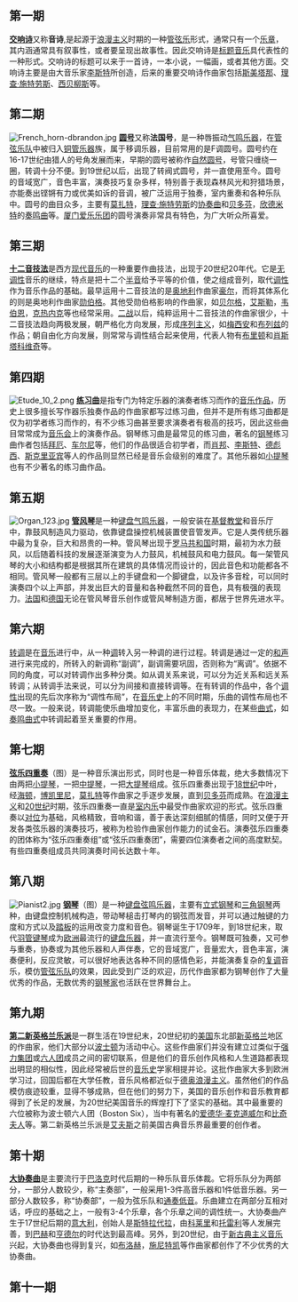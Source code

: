 ==第一期==
'''[[交响诗|交响诗]]'''又称'''音诗''',是起源于[[浪漫主义音乐|浪漫主义]]时期的一种[[管弦乐|管弦乐]]形式，通常只有一个[[乐章|乐章]]，其内涵通常具有叙事性，或者要呈现出故事性。因此交响诗是[[标题音乐|标题音乐]]具代表性的一种形式。交响诗的标题可以来于一首诗，一本小说，一幅画，或者其他方面。交响诗主要是由大音乐家[[李斯特·費倫茨|李斯特]]所创造，后来的重要交响诗作曲家包括[[斯美塔那|斯美塔那]]、[[理查·施特劳斯|理查·施特劳斯]]、[[西贝柳斯|西贝柳斯]]等。

==第二期==
[[File:French_horn-dbrandon.jpg|right]]
'''[[圆号|圆号]]'''又称'''法国号'''，是一种唇振动[[气鸣乐器|气鸣乐器]]，在[[管弦乐队|管弦乐队]]中被归入[[铜管乐器|铜管乐器]]族，属于移调乐器，目前常用的是F调圆号。圆号约在16-17世纪由猎人的号角发展而来，早期的圆号被称作[[自然圆号|自然圆号]]，号管只缠绕一圈，转调十分不便。到19世纪以后，出现了转阀式圆号，并一直使用至今。圆号的音域宽广，音色丰富，演奏技巧复杂多样，特别善于表现森林风光和狩猎场景，亦能奏出铿锵有力或优美如诉的音调，被广泛运用于独奏，室内重奏和各种乐队中。圆号的曲目众多，主要有[[莫扎特|莫扎特]]，[[理查·施特劳斯|理查·施特劳斯]]的[[协奏曲|协奏曲]]和[[贝多芬|贝多芬]]，[[欣德米特|欣德米特]]的[[奏鸣曲|奏鸣曲]]等。[[厦门爱乐乐团|厦门爱乐乐团]]的圆号演奏非常具有特色，为广大听众所喜爱。


==第三期==
'''[[十二音技法|十二音技法]]'''是西方[[20世纪音乐|现代音乐]]的一种重要作曲技法，出现于20世纪20年代。它是[[无调性|无调性]]音乐的继续，特点是把十二个[[半音|半音]]给予平等的价值，使之组成音列，取代[[调性|调性]]作为音乐作品的基础。最早运用十二音技法的是[[奥地利|奥地利]]作曲家[[豪尔|豪尔]]，而将其体系化的则是奥地利作曲家[[勋伯格|勋伯格]]。其他受勋伯格影响的作曲家，如[[贝尔格|贝尔格]]，[[艾斯勒|艾斯勒]]，[[韦伯恩|韦伯恩]]，[[克热内克|克热内克]]等也经常采用。[[二战|二战]]以后，纯粹运用十二音技法的作曲家很少，十二音技法趋向两极发展，朝严格化方向发展，形成[[序列主义|序列主义]]，如[[梅西安|梅西安]]和[[布列兹|布列兹]]的作品；朝自由化方向发展，则常常与调性结合起来使用，代表人物有[[布里顿|布里顿]]和[[肖斯塔科维奇|肖斯塔科维奇]]等。


==第四期==
[[File:Etude_10_2.png|right]]
'''[[练习曲|练习曲]]'''是指专门为特定乐器的演奏者练习而作的[[音乐作品|音乐作品]]，历史上很多擅长写作器乐独奏作品的作曲家都写过练习曲，但并不是所有练习曲都是仅为初学者练习而作的，有不少练习曲甚至要求演奏者有极高的技巧，因此这些曲目常常成为[[音乐会|音乐会]]上的演奏作品。钢琴练习曲是最常见的练习曲，著名的[[钢琴|钢琴]]练习曲作者包括[[拜厄|拜厄]]、[[车尔尼|车尔尼]]等，他们的作品很适合初学者，而[[肖邦|肖邦]]、[[李斯特·費倫茨|李斯特]]、[[德彪西|德彪西]]、[[斯克里亚宾|斯克里亚宾]]等人的作品则显然已经是音乐会级别的难度了。其他乐器如[[小提琴|小提琴]]也有不少著名的练习曲作品。

==第五期==
[[File:Organ_123.jpg|right]]
'''[[管风琴|管风琴]]'''是一种[[键盘|键盘]][[气鸣乐器|气鸣乐器]]，一般安装在[[基督教堂|基督教堂]]和音乐厅中，靠鼓风制造风力驱动，依靠键盘操控机械装置使音管发声。它是人类传统乐器中最为复杂，巨大和昂贵的一种。管风琴出现于[[罗马共和国|罗马共和国]]时期，最初为水力鼓风，以后随着科技的发展逐渐演变为人力鼓风，机械鼓风和电力鼓风。每一架管风琴的大小和结构都是根据其所在建筑的具体情况而设计的，因此音色和功能都各不相同。管风琴一般都有三层以上的手键盘和一个脚键盘，以及许多音栓，可以同时演奏四个以上声部，并发出巨大的音量和各种截然不同的音色，具有极强的表现力。[[法国|法国]]和[[德国|德国]]无论在管风琴音乐创作或管风琴制造方面，都居于世界先进水平。

==第六期==
[[转调|转调]]是在[[音乐|音乐]]进行中，从一种[[调|调]]转入另一种调的进行过程。转调是通过一定的[[和声|和声]]进行来完成的，所转入的新调称“副调”，副调需要巩固，否则称为“离调”。依据不同的角度，可以对转调作出多种分类。如从调关系来说，可以分为近关系和远关系转调；从转调手法来说，可以分为间接和直接转调等。在有转调的作品中，各个[[调性|调性]]出现的先后次序称为“调性布局”，在[[音乐史|音乐史]]上的不同时期，乐曲的调性布局也不尽一致。一般来说，转调能使乐曲增加变化，丰富乐曲的表现力，在某些[[曲式|曲式]]，如[[奏鸣曲式|奏鸣曲式]]中转调起着至关重要的作用。

==第七期==

'''[[弦乐四重奏|弦乐四重奏]]'''（图）是一种音乐演出形式，同时也是一种音乐体裁，绝大多数情况下由两把[[小提琴|小提琴]]，一把[[中提琴|中提琴]]，一把[[大提琴|大提琴]]组成。弦乐四重奏出现于[[18世纪|18世纪]]中叶，经[[海顿|海顿]]，[[博凯里尼|博凯里尼]]，[[莫扎特|莫扎特]]等作曲家之手逐步发展，直到[[贝多芬|贝多芬]]而成熟。在[[浪漫主义音乐|浪漫主义]]和[[现代音乐|20世纪]]时期，弦乐四重奏一直是[[室内乐|室内乐]]中最受作曲家欢迎的形式。弦乐四重奏以[[对位|对位]]为基础，风格精致，音响和谐，善于表达深刻细腻的情感，同时又便于开发各类弦乐器的演奏技巧，被称为检验作曲家创作能力的试金石。演奏弦乐四重奏的团体称为“弦乐四重奏组”或“弦乐四重奏团”，需要四位演奏者之间的高度默契。有些四重奏组成员共同演奏时间长达数十年。

==第八期==
[[File:Pianist2.jpg|right]]
'''[[钢琴|钢琴]]'''（图）是一种[[键盘|键盘]][[弦鸣乐器|弦鸣乐器]]，主要有[[立式钢琴|立式钢琴]]和[[三角钢琴|三角钢琴]]两种，由键盘控制机械构造，带动琴槌击打琴内的钢弦而发音，并可以通过触键的力度和方式以及[[踏板|踏板]]的运用改变力度和音色。钢琴诞生于1709年，到18世纪末，取代[[羽管键琴|羽管键琴]]成为[[欧洲|欧洲]]最流行的[[键盘乐器|键盘乐器]]，并一直流行至今。钢琴既可独奏，又可参与重奏，协奏或为其他乐器和人声伴奏，它的音域宽广，音量宏大，音色丰富，演奏便利，反应灵敏，可以很好地表达各种不同的感情色彩，并能演奏复杂的[[复调|复调]]音乐，模仿[[管弦乐队|管弦乐队]]的效果，因此受到广泛的欢迎，历代作曲家都为钢琴创作了大量优秀的作品，无数优秀的[[钢琴家|钢琴家]]也活跃在世界舞台上。


==第九期==
'''[[第二新英格兰乐派|第二新英格兰乐派]]'''是一群生活在19世纪末，20世纪初的[[美国|美国]]东北部[[新英格兰|新英格兰]]地区的作曲家，他们大部分以[[波士顿|波士顿]]为活动中心。这些作曲家们并没有建立过类似于[[强力集团|强力集团]]或[[六人团|六人团]]成员之间的密切联系，但是他们的音乐创作风格和人生道路都表现出明显的相似性，因此经常被后世的[[音乐史|音乐史]]学家相提并论。这批作曲家大多到欧洲学习过，回国后都在大学任教，音乐风格都近似于[[德奥|德奥]][[浪漫主义|浪漫主义]]。虽然他们的作品模仿痕迹较重，显得不够成熟，但在他们的努力下，美国的音乐创作和音乐教育都得到了长足的发展，为20世纪美国音乐的辉煌打下了坚实的基础。其中最重要的六位被称为波士顿六人团（Boston Six），当中有著名的[[爱德华·麦克道威尔|爱德华·麦克道威尔]]和[[比奇夫人|比奇夫人]]等。第二新英格兰乐派是[[艾夫斯|艾夫斯]]之前美国古典音乐界最重要的创作者。

==第十期==
'''[[大协奏曲|大协奏曲]]'''是主要流行于[[巴洛克音乐|巴洛克]]时代后期的一种乐队音乐体裁。它将乐队分为两部分，一部分人数较少，称“主奏部”，一般采用1-3件高音乐器和1件低音乐器。另一部分人数较多，称“协奏部”，一般为弦乐队和[[通奏低音|通奏低音]]。乐曲建立在两部分互相对话，呼应的基础之上，一般有3-4个乐章，各个乐章之间的调性统一。大协奏曲产生于17世纪后期的[[意大利|意大利]]，创始人是[[斯特拉代拉|斯特拉代拉]]，由[[科莱里|科莱里]]和[[托雷利|托雷利]]等人发展完善，到[[巴赫|巴赫]]和[[亨德尔|亨德尔]]的时代达到最高峰。另外，到20世纪，由于[[新古典主义音乐|新古典主义音乐]]兴起，大协奏曲也得到复兴，如[[布洛赫|布洛赫]]，[[施尼特凯|施尼特凯]]等作曲家都创作了不少优秀的大协奏曲。

==第十一期==